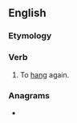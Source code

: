 ==English==

===Etymology===
{{prefix|en|re|hang}}

===Verb===
{{en-verb|rehangs|rehanging|rehanged|past2=rehung|rehanged|past_ptc2=rehung}}

# To [[hang]] again.

===Anagrams===
* {{l|en|hanger}}